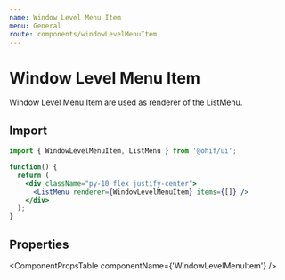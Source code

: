 ```yaml
---
name: Window Level Menu Item
menu: General
route: components/windowLevelMenuItem
---
```




# Window Level Menu Item

Window Level Menu Item are used as renderer of the ListMenu.

## Import

```javascript
import { WindowLevelMenuItem, ListMenu } from '@ohif/ui';
```

```jsx live
function() {
  return (
    <div className="py-10 flex justify-center">
      <ListMenu renderer={WindowLevelMenuItem} items={[]} />
    </div>
  );
}
```

## Properties

<ComponentPropsTable componentName={'WindowLevelMenuItem'} />
